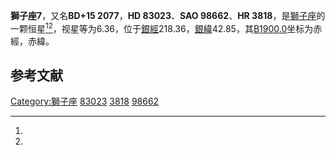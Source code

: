 {{Starbox begin
| name = 獅子座7
}}
{{Starbox observe
| epoch = [[J2000.0|J2000.0]]
| constell = [[獅子座|獅子座]]<ref name=SIMBAD>{{cite web
 | url=http://simbad.u-strasbg.fr/simbad/sim-id?Ident=HR+3818
 | title =Pulsating variable Star
 | publisher=Centre de Données astronomiques de Strasbourg
 | work=SIMBAD
 | accessdate=2012-07-13}}</ref><ref name=DATA>{{cite web
 | url=http://vizier.u-strasbg.fr/viz-bin/VizieR-5?-out.add=.&-source=5050&-corr=PK=HR&-out.max=9999&HR=3818
 | title=VizieR Detailed Page
 | accessdate=2012-07-13
 | archive-date=2016-03-05
 | archive-url=https://web.archive.org/web/20160305034720/http://vizier.u-strasbg.fr/viz-bin/VizieR-5?-out.add=.&-source=5050&-corr=PK=HR&-out.max=9999&HR=3818
 | dead-url=no
 }}</ref>
| 星官 = 
| ra = {{RA|9|35|52.9}}<ref name=SIMBAD /><ref name=DATA />
| dec = {{DEC|+14|22|47}}<ref name=SIMBAD /><ref name=DATA />
| appmag_v = 6.36<ref name=SIMBAD /><ref name=DATA />
}}
{{Starbox character
| class = A1V<ref name=SIMBAD /><ref name=DATA />
| b-v = 0.01<ref name=SIMBAD /><ref name=DATA />
| u-b = 0.03<ref name=SIMBAD /><ref name=DATA />
| r-i = <ref name=SIMBAD /><ref name=DATA />
| variable = 
}}
{{Starbox astrometry
| radial_v = 0.03
| prop_mo_ra = 20
| parallax = 0.006
| p_error = 
}}
{{Starbox catalog
| names =BD+15 2077，[[SAO星表|SAO]] 98662，[[HD星表|HD]] 83023，[[HR星表|HR]] 3818}}
{{Starbox reference |Simbad=HR+3818}}
{{Starbox end}}

'''獅子座7'''，又名'''BD+15 2077'''，'''HD 83023'''、'''SAO 98662'''、'''HR 3818'''，是[[獅子座|獅子座]]的一颗恒星<ref name=SIMBAD /><ref name=DATA />，视星等为6.36，位于[[銀道座標系|銀經]]218.36，[[銀道座標系|銀緯]]42.85，其[[B1900.0|B1900.0]]坐标为赤經{{RA|9|30|25}}，赤緯{{DEC|+14|42.85|34}}。

== 参考文献 ==
{{reflist}}

{{star-stub}}

{{獅子座恒星}}
[[Category:獅子座|Category:獅子座]]
[[Category:HD和HDE天體|83023]]
[[Category:HR天體|3818]]
[[Category:SAO天體|98662]]